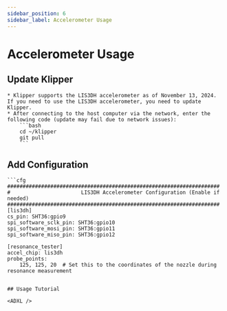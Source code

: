 ```yaml
---
sidebar_position: 6
sidebar_label: Accelerometer Usage
---
```


# Accelerometer Usage


## Update Klipper

    * Klipper supports the LIS3DH accelerometer as of November 13, 2024. If you need to use the LIS3DH accelerometer, you need to update Klipper.
    * After connecting to the host computer via the network, enter the following code (update may fail due to network issues):
        ```bash
        cd ~/klipper 
        git pull
        ```

## Add Configuration

    ```cfg
    #####################################################################
    #                       LIS3DH Accelerometer Configuration (Enable if needed)
    #####################################################################
    [lis3dh]
    cs_pin: SHT36:gpio9
    spi_software_sclk_pin: SHT36:gpio10
    spi_software_mosi_pin: SHT36:gpio11
    spi_software_miso_pin: SHT36:gpio12

    [resonance_tester]
    accel_chip: lis3dh
    probe_points:
        125, 125, 20  # Set this to the coordinates of the nozzle during resonance measurement


```

## Usage Tutorial

<ADXL />